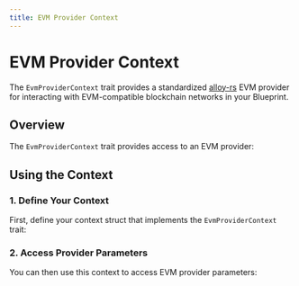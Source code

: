 ```yaml
---
title: EVM Provider Context
---
```



# EVM Provider Context

The `EvmProviderContext` trait provides a standardized [alloy-rs](https://github.com/alloy-rs) EVM provider for interacting with EVM-compatible blockchain networks in your Blueprint.

## Overview

The `EvmProviderContext` trait provides access to an EVM provider:

<GithubFileReaderDisplay 
  url="https://github.com/tangle-network/gadget/blob/main/sdk/src/ctx.rs"
  fromLine={81}
  toLine={90}
  title="EvmProviderContext Trait Definition"
/>

## Using the Context

### 1. Define Your Context

First, define your context struct that implements the `EvmProviderContext` trait:

<GithubFileReaderDisplay 
  url="https://github.com/tangle-network/gadget/blob/main/macros/context-derive/tests/ui/01_basic.rs"
  fromLine={4}
  toLine={9}
  title="EVM Provider Context Definition"
/>

### 2. Access Provider Parameters

You can then use this context to access EVM provider parameters:

<GithubFileReaderDisplay 
  url="https://github.com/tangle-network/gadget/blob/main/macros/context-derive/tests/ui/01_basic.rs"
  fromLine={18}
  toLine={18}
  title="Accessing EVM Provider Parameters"
/>
